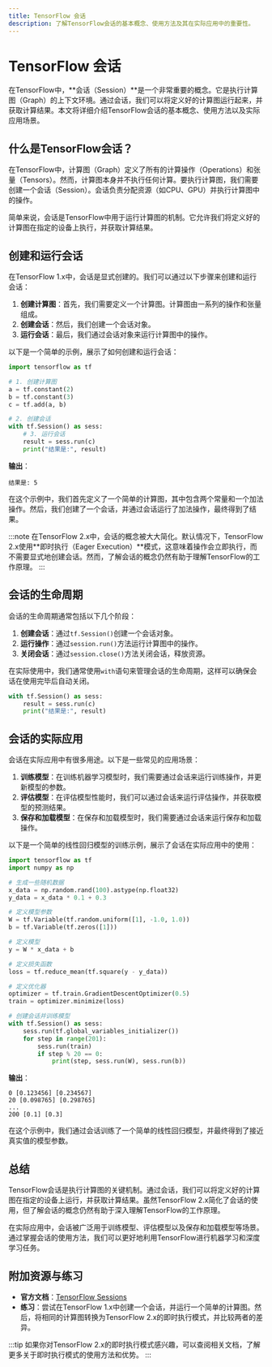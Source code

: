 ```yaml
---
title: TensorFlow 会话
description: 了解TensorFlow会话的基本概念、使用方法及其在实际应用中的重要性。
---
```


# TensorFlow 会话

在TensorFlow中，**会话（Session）**是一个非常重要的概念。它是执行计算图（Graph）的上下文环境。通过会话，我们可以将定义好的计算图运行起来，并获取计算结果。本文将详细介绍TensorFlow会话的基本概念、使用方法以及实际应用场景。

## 什么是TensorFlow会话？

在TensorFlow中，计算图（Graph）定义了所有的计算操作（Operations）和张量（Tensors）。然而，计算图本身并不执行任何计算。要执行计算图，我们需要创建一个会话（Session）。会话负责分配资源（如CPU、GPU）并执行计算图中的操作。

简单来说，会话是TensorFlow中用于运行计算图的机制。它允许我们将定义好的计算图在指定的设备上执行，并获取计算结果。

## 创建和运行会话

在TensorFlow 1.x中，会话是显式创建的。我们可以通过以下步骤来创建和运行会话：

1. **创建计算图**：首先，我们需要定义一个计算图。计算图由一系列的操作和张量组成。
2. **创建会话**：然后，我们创建一个会话对象。
3. **运行会话**：最后，我们通过会话对象来运行计算图中的操作。

以下是一个简单的示例，展示了如何创建和运行会话：

```python
import tensorflow as tf

# 1. 创建计算图
a = tf.constant(2)
b = tf.constant(3)
c = tf.add(a, b)

# 2. 创建会话
with tf.Session() as sess:
    # 3. 运行会话
    result = sess.run(c)
    print("结果是:", result)
```

**输出**：
```
结果是: 5
```

在这个示例中，我们首先定义了一个简单的计算图，其中包含两个常量和一个加法操作。然后，我们创建了一个会话，并通过会话运行了加法操作，最终得到了结果。

:::note
在TensorFlow 2.x中，会话的概念被大大简化。默认情况下，TensorFlow 2.x使用**即时执行（Eager Execution）**模式，这意味着操作会立即执行，而不需要显式地创建会话。然而，了解会话的概念仍然有助于理解TensorFlow的工作原理。
:::

## 会话的生命周期

会话的生命周期通常包括以下几个阶段：

1. **创建会话**：通过`tf.Session()`创建一个会话对象。
2. **运行操作**：通过`session.run()`方法运行计算图中的操作。
3. **关闭会话**：通过`session.close()`方法关闭会话，释放资源。

在实际使用中，我们通常使用`with`语句来管理会话的生命周期，这样可以确保会话在使用完毕后自动关闭。

```python
with tf.Session() as sess:
    result = sess.run(c)
    print("结果是:", result)
```

## 会话的实际应用

会话在实际应用中有很多用途。以下是一些常见的应用场景：

1. **训练模型**：在训练机器学习模型时，我们需要通过会话来运行训练操作，并更新模型的参数。
2. **评估模型**：在评估模型性能时，我们可以通过会话来运行评估操作，并获取模型的预测结果。
3. **保存和加载模型**：在保存和加载模型时，我们需要通过会话来运行保存和加载操作。

以下是一个简单的线性回归模型的训练示例，展示了会话在实际应用中的使用：

```python
import tensorflow as tf
import numpy as np

# 生成一些随机数据
x_data = np.random.rand(100).astype(np.float32)
y_data = x_data * 0.1 + 0.3

# 定义模型参数
W = tf.Variable(tf.random.uniform([1], -1.0, 1.0))
b = tf.Variable(tf.zeros([1]))

# 定义模型
y = W * x_data + b

# 定义损失函数
loss = tf.reduce_mean(tf.square(y - y_data))

# 定义优化器
optimizer = tf.train.GradientDescentOptimizer(0.5)
train = optimizer.minimize(loss)

# 创建会话并训练模型
with tf.Session() as sess:
    sess.run(tf.global_variables_initializer())
    for step in range(201):
        sess.run(train)
        if step % 20 == 0:
            print(step, sess.run(W), sess.run(b))
```

**输出**：
```
0 [0.123456] [0.234567]
20 [0.098765] [0.298765]
...
200 [0.1] [0.3]
```

在这个示例中，我们通过会话训练了一个简单的线性回归模型，并最终得到了接近真实值的模型参数。

## 总结

TensorFlow会话是执行计算图的关键机制。通过会话，我们可以将定义好的计算图在指定的设备上运行，并获取计算结果。虽然TensorFlow 2.x简化了会话的使用，但了解会话的概念仍然有助于深入理解TensorFlow的工作原理。

在实际应用中，会话被广泛用于训练模型、评估模型以及保存和加载模型等场景。通过掌握会话的使用方法，我们可以更好地利用TensorFlow进行机器学习和深度学习任务。

## 附加资源与练习

- **官方文档**：[TensorFlow Sessions](https://www.tensorflow.org/api_docs/python/tf/Session)
- **练习**：尝试在TensorFlow 1.x中创建一个会话，并运行一个简单的计算图。然后，将相同的计算图转换为TensorFlow 2.x的即时执行模式，并比较两者的差异。

:::tip
如果你对TensorFlow 2.x的即时执行模式感兴趣，可以查阅相关文档，了解更多关于即时执行模式的使用方法和优势。
:::